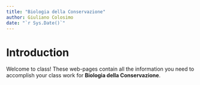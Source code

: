 ```yaml
---
title: "Biologia della Conservazione"
author: Giuliano Colosimo
date: "`r Sys.Date()`"
---
```


# Introduction

Welcome to class! These web-pages contain all the information you need to accomplish your class work for  **Biologia della Conservazione**.

